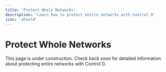 ```yaml
---
title: 'Protect Whole Networks'
description: 'Learn how to protect entire networks with Control D'
icon: 'shield'
---
```


# Protect Whole Networks

This page is under construction. Check back soon for detailed information about protecting entire networks with Control D.